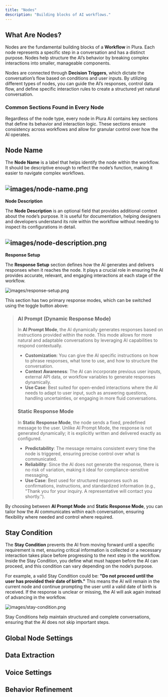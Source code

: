 ```yaml
---
title: "Nodes"
description: "Building blocks of AI workflows."
---
```


## **What Are Nodes?**

Nodes are the fundamental building blocks of a **Workflow** in Plura. Each node represents a specific step in a conversation and has a distinct purpose. Nodes help structure the AI’s behavior by breaking complex interactions into smaller, manageable components.

Nodes are connected through **Decision Triggers**, which dictate the conversation’s flow based on conditions and user inputs. By utilizing different types of nodes, you can guide the AI’s responses, control data flow, and define specific interaction rules to create a structured yet natural conversation.

### **Common Sections Found in Every Node**

Regardless of the node type, every node in Plura AI contains key sections that define its behavior and interaction logic. These sections ensure consistency across workflows and allow for granular control over how the AI operates.

## **Node Name**

The **Node Name** is a label that helps identify the node within the workflow. It should be descriptive enough to reflect the node’s function, making it easier to navigate complex workflows.

## ![images/node-name.png](/images/node-name.png)

**Node Description**

The **Node Description** is an optional field that provides additional context about the node’s purpose. It is useful for documentation, helping designers and developers understand its role within the workflow without needing to inspect its configurations in detail.

## ![images/node-description.png](/images/node-description.png)

**Response Setup**

The **Response Setup** section defines how the AI generates and delivers responses when it reaches the node. It plays a crucial role in ensuring the AI provides accurate, relevant, and engaging interactions at each stage of the workflow.

![images/response-setup.png](/images/response-setup.png)

This section has two primary response modes, which can be switched using the toggle button above:

> ### **AI Prompt (Dynamic Response Mode)**
>
> In **AI Prompt Mode**, the AI dynamically generates responses based on instructions provided within the node. This mode allows for more natural and adaptable conversations by leveraging AI capabilities to respond contextually.
>
> - **Customization**: You can give the AI specific instructions on how to phrase responses, what tone to use, and how to structure the conversation.
> - **Context Awareness**: The AI can incorporate previous user inputs, external API data, or workflow variables to generate responses dynamically.
> - **Use Case**: Best suited for open-ended interactions where the AI needs to adapt to user input, such as answering questions, handling uncertainties, or engaging in more fluid conversations.
>
> ### **Static Response Mode**
>
> In **Static Response Mode**, the node sends a fixed, predefined message to the user. Unlike AI Prompt Mode, the response is not generated dynamically; it is explicitly written and delivered exactly as configured.
>
> - **Predictability**: The message remains consistent every time the node is triggered, ensuring precise control over what is communicated.
> - **Reliability**: Since the AI does not generate the response, there is no risk of variation, making it ideal for compliance-sensitive messaging.
> - **Use Case**: Best used for structured responses such as confirmations, instructions, and standardized information (e.g., "Thank you for your inquiry. A representative will contact you shortly.").

By choosing between **AI Prompt Mode** and **Static Response Mode**, you can tailor how the AI communicates within each conversation, ensuring flexibility where needed and control where required.

## **Stay Condition**

The **Stay Condition** prevents the AI from moving forward until a specific requirement is met, ensuring critical information is collected or a necessary interaction takes place before progressing to the next step in the workflow. Inside the Stay Condition, you define what must happen before the AI can proceed, and this condition can vary depending on the node’s purpose.

For example, a valid Stay Condition could be: **"Do not proceed until the user has provided their date of birth."** This means the AI will remain in the current node and continue prompting the user until a valid date of birth is received. If the response is unclear or missing, the AI will ask again instead of advancing in the workflow.

![images/stay-condition.png](/images/stay-condition.png)

Stay Conditions help maintain structured and complete conversations, ensuring that the AI does not skip important steps.

## Global Node Settings

## Data Extraction

## Voice Settings

## Behavior Refinement